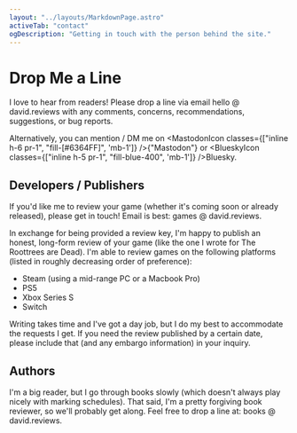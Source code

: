 ```yaml
---
layout: "../layouts/MarkdownPage.astro"
activeTab: "contact"
ogDescription: "Getting in touch with the person behind the site."
---
```



# Drop Me a Line

I love to hear from readers! Please drop a line via email <ExternalLink href="mailto:hello@david.reviews">hello @ david.reviews</ExternalLink> with any comments, concerns, recommendations, suggestions, or bug reports.

Alternatively, you can mention / DM me on <MastodonIcon classes={["inline h-6 pr-1", "fill-[#6364FF]", 'mb-1']} /><ExternalLink href="https://mastodon.social/@xavdid">{"Mastodon"}</ExternalLink> or <BlueskyIcon classes={["inline h-5 pr-1", "fill-blue-400", 'mb-1']} /><ExternalLink href="https://bsky.app/profile/david.reviews">Bluesky</ExternalLink>.

## Developers / Publishers

If you'd like me to review your game (whether it's coming soon or already released), please get in touch! Email is best: <ExternalLink href="mailto:games@david.reviews">games @ david.reviews</ExternalLink>.

In exchange for being provided a review key, I'm happy to publish an honest, long-form review of your game (like the one I wrote for <SubtleLink href="/articles/the-roottrees-are-dead-review/">The Roottrees are Dead</SubtleLink>). I'm able to review games on the following platforms (listed in roughly decreasing order of preference):

- Steam (using a mid-range PC or a Macbook Pro)
- PS5
- Xbox Series S
- Switch

Writing takes time and I've got a day job, but I do my best to accommodate the requests I get. If you need the review published by a certain date, please include that (and any embargo information) in your inquiry.

## Authors

I'm a big reader, but I go through books slowly (which doesn't always play nicely with marking schedules). That said, I'm a pretty forgiving book reviewer, so we'll probably get along. Feel free to drop a line at: <ExternalLink href="mailto:books@david.reviews">books @ david.reviews</ExternalLink>.
